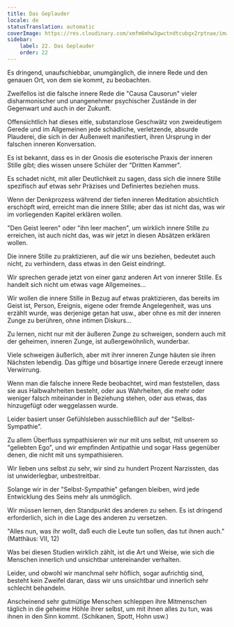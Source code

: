 ```yaml
---
title: Das Geplauder
locale: de
statusTranslation: automatic
coverImage: https://res.cloudinary.com/xmfm6mhw3gwctndtcubgx2rptnae/image/upload/v1740468922/small_cover_tratado_de_psicologia_revolucionaria_a4c0dca4e0.webp
sidebar:
    label: 22. Das Geplauder
    order: 22
---
```

Es dringend, unaufschiebbar, unumgänglich, die innere Rede und den genauen Ort, von dem sie kommt, zu beobachten.

Zweifellos ist die falsche innere Rede die "Causa Causorun" vieler disharmonischer und unangenehmer psychischer Zustände in der Gegenwart und auch in der Zukunft.

Offensichtlich hat dieses eitle, substanzlose Geschwätz von zweideutigem Gerede und im Allgemeinen jede schädliche, verletzende, absurde Plauderei, die sich in der Außenwelt manifestiert, ihren Ursprung in der falschen inneren Konversation.

Es ist bekannt, dass es in der Gnosis die esoterische Praxis der inneren Stille gibt; dies wissen unsere Schüler der "Dritten Kammer".

Es schadet nicht, mit aller Deutlichkeit zu sagen, dass sich die innere Stille spezifisch auf etwas sehr Präzises und Definiertes beziehen muss.

Wenn der Denkprozess während der tiefen inneren Meditation absichtlich erschöpft wird, erreicht man die innere Stille; aber das ist nicht das, was wir im vorliegenden Kapitel erklären wollen.

"Den Geist leeren" oder "ihn leer machen", um wirklich innere Stille zu erreichen, ist auch nicht das, was wir jetzt in diesen Absätzen erklären wollen.

Die innere Stille zu praktizieren, auf die wir uns beziehen, bedeutet auch nicht, zu verhindern, dass etwas in den Geist eindringt.

Wir sprechen gerade jetzt von einer ganz anderen Art von innerer Stille. Es handelt sich nicht um etwas vage Allgemeines...

Wir wollen die innere Stille in Bezug auf etwas praktizieren, das bereits im Geist ist, Person, Ereignis, eigene oder fremde Angelegenheit, was uns erzählt wurde, was derjenige getan hat usw., aber ohne es mit der inneren Zunge zu berühren, ohne intimen Diskurs...

Zu lernen, nicht nur mit der äußeren Zunge zu schweigen, sondern auch mit der geheimen, inneren Zunge, ist außergewöhnlich, wunderbar.

Viele schweigen äußerlich, aber mit ihrer inneren Zunge häuten sie ihren Nächsten lebendig. Das giftige und bösartige innere Gerede erzeugt innere Verwirrung.

Wenn man die falsche innere Rede beobachtet, wird man feststellen, dass sie aus Halbwahrheiten besteht, oder aus Wahrheiten, die mehr oder weniger falsch miteinander in Beziehung stehen, oder aus etwas, das hinzugefügt oder weggelassen wurde.

Leider basiert unser Gefühlsleben ausschließlich auf der "Selbst-Sympathie".

Zu allem Überfluss sympathisieren wir nur mit uns selbst, mit unserem so "geliebten Ego", und wir empfinden Antipathie und sogar Hass gegenüber denen, die nicht mit uns sympathisieren.

Wir lieben uns selbst zu sehr, wir sind zu hundert Prozent Narzissten, das ist unwiderlegbar, unbestreitbar.

Solange wir in der "Selbst-Sympathie" gefangen bleiben, wird jede Entwicklung des Seins mehr als unmöglich.

Wir müssen lernen, den Standpunkt des anderen zu sehen. Es ist dringend erforderlich, sich in die Lage des anderen zu versetzen.

"Alles nun, was ihr wollt, daß euch die Leute tun sollen, das tut ihnen auch." (Matthäus: VII, 12)

Was bei diesen Studien wirklich zählt, ist die Art und Weise, wie sich die Menschen innerlich und unsichtbar untereinander verhalten.

Leider, und obwohl wir manchmal sehr höflich, sogar aufrichtig sind, besteht kein Zweifel daran, dass wir uns unsichtbar und innerlich sehr schlecht behandeln.

Anscheinend sehr gutmütige Menschen schleppen ihre Mitmenschen täglich in die geheime Höhle ihrer selbst, um mit ihnen alles zu tun, was ihnen in den Sinn kommt. (Schikanen, Spott, Hohn usw.)

